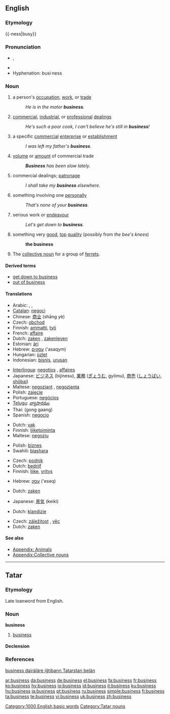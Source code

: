 {{wikipedia|dab=business (disambiguation)|business}}
==English==

{{rank|lost|human|kept|382|business|mean|manner|following}}

===Etymology===
{{wikipedia}}
{{-ness|busy}}

===Pronunciation===
*{{IPA|/ˈbɪznəs/}}, {{SAMPA|/"bIzn@s/}}
*{{audio|en-us-business.ogg|Audio (US)}}
*Hyphenation: busi·ness

===Noun===
{{en-noun|es|-}}

# {{countable}} a person's [[occupation]], [[work]], or [[trade]]
#: ''He is in the motor '''business'''.''
# {{uncountable}} [[commercial]], [[industrial]], or [[professional]] [[dealings]]
#: ''He's such a poor cook, I can't believe he's still in '''business'''!''
# {{countable}} {{context|business}} a specific [[commercial]] [[enterprise]] or [[establishment]]
#: ''I was left my father's '''business'''.''
# {{uncountable}} [[volume]] or [[amount]] of commercial trade
#: '''''Business''' has been slow lately.''
# {{uncountable}} commercial dealings; [[patronage]]
#: ''I shall take my '''business''' elsewhere.''
# {{uncountable}} something involving one [[personally]]
#: ''That's none of your '''business'''.''
# {{uncountable}} serious work or [[endeavour]]
#: ''Let's get down to '''business'''.''
# {{uncountable}} {{context|slang|UK}} something very [[good]], [[top]] [[quality]] (possibly from ''the bee's knees'')
#: '''the business'''
# {{countable}} The [[collective noun]] for a group of [[ferrets]].

====Derived terms====
*[[get down to business]]
*[[out of business]]

====Translations====
{{trans-top|occupation of a person}}
*Arabic: {{ARchar|[[عمل]]}} {{IPAchar|(ʕámal)}}, {{ARchar|[[تجارة]]}} {{IPAchar|(tajára)}}, {{ARchar|[[مشروع]]}} {{IPAchar|(mašrúʕ)}}
*[[Catalan]]: [[negoci]] {{m}}
*Chinese: [[商业]] (shāng yè)
*Czech: [[obchod]]
*Finnish: [[ammatti]], [[työ]]
*French: [[affaire]]
*Dutch: [[zaken]] {{f}} {{p}}, [[zakenleven]] {{n}}
*Estonian: [[äri]]
*Hebrew: [[עסקים]] ('asaqym) {{m}} {{p}}
*Hungarian: [[üzlet]]
*Indonesian: [[bisnis]], [[urus|urusan]]
{{trans-mid}}
*[[Interlingua]]: [[negotios]] {{p}}, [[affaires]] {{p}}
*Japanese: [[ビジネス]] (bijinesu), [[業務]] ([[ぎょうむ]], gyōmu), [[商売]] ([[しょうばい]], [[shōbai]])
*Maltese: [[negozjant]] {{m}}, [[negozjanta]] {{f}}
*Polish: [[zajęcie]] {{n}}
*Portuguese: [[negócios]] {{m}} {{p}}
*[[Telugu]]: [[వ్యాపారము]]
*Thai: {{THchar|[[กงกาง]]}} (gong gaang)
*Spanish: [[negocio]] {{m}}
{{trans-bottom}}

{{trans-top|professional dealings}}
*Dutch: [[vak]] {{n}}
*Finnish: [[liiketoiminta]]
*Maltese: [[negozju]]
{{trans-mid}}
*Polish: [[biznes]] {{m}}
*Swahili: [[biashara]]
{{trans-bottom}}

{{trans-top|establishment}}
*Czech: [[podnik]] {{m}}
*Dutch: [[bedrijf]] {{n}}
*Finnish: [[liike]], [[yritys]]
{{trans-mid}}
*Hebrew: [[עסק]] ('eseq) {{m}}
{{trans-bottom}}

{{trans-top|volume of trade}}
*Dutch: [[zaken]] {{f}} {{p}}
{{trans-mid}}
*Japanese: [[景気]] (keiki)
{{trans-bottom}}

{{trans-top|patronage}}
*Dutch: [[klandizie]] {{f}}
{{trans-mid}}
{{trans-bottom}}

{{trans-top|something involving one personally}}
*Czech: [[záležitost]] {{f}}, [[věc]] {{f}}
*Dutch: [[zaken]] {{f}} {{p}}
{{trans-mid}}
{{trans-bottom}}

{{trans-top|serious work}}
{{trans-mid}}
{{trans-bottom}}

{{trans-top|(slang) the bee's knees}}
{{trans-mid}}
{{trans-bottom}}

====See also====
*[[Appendix: Animals]]
*[[Appendix:Collective nouns]]

[[Category:1000 English basic words]]

----

==Tatar==

===Etymology===
Late loanword from English.

===Noun===
'''business'''

# [[business#English|business]]

====Declension====
{{tt-latin-noun|nıñ|ga|nı|da|dan}}

===References===
[http://www2.azatliq.org/news/local/tb/archives/2006/10/23.ASP#537926 business dairäläre iğtibarın Tatarstan belän ]

[[Category:Tatar nouns]]

[[ar:business]]
[[da:business]]
[[de:business]]
[[el:business]]
[[fa:business]]
[[fr:business]]
[[ko:business]]
[[hy:business]]
[[io:business]]
[[id:business]]
[[it:business]]
[[ku:business]]
[[hu:business]]
[[ja:business]]
[[pt:business]]
[[ru:business]]
[[simple:business]]
[[fi:business]]
[[ta:business]]
[[te:business]]
[[vi:business]]
[[uk:business]]
[[zh:business]]